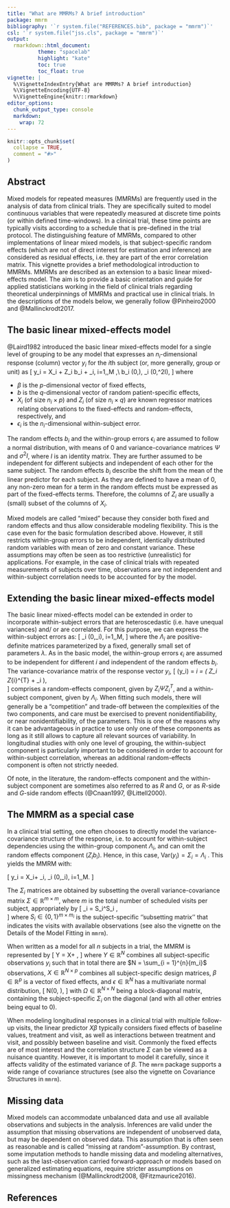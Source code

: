 ```yaml
---
title: "What are MMRMs? A brief introduction"
package: mmrm
bibliography: '`r system.file("REFERENCES.bib", package = "mmrm")`'
csl: '`r system.file("jss.cls", package = "mmrm")`'
output:
  rmarkdown::html_document:
          theme: "spacelab"
          highlight: "kate"
          toc: true
          toc_float: true
vignette: |
  %\VignetteIndexEntry{What are MMRMs? A brief introduction}
  %\VignetteEncoding{UTF-8}
  %\VignetteEngine{knitr::rmarkdown}
editor_options:
  chunk_output_type: console
  markdown:
    wrap: 72
---
```



```r
knitr::opts_chunk$set(
  collapse = TRUE,
  comment = "#>"
)
```


## Abstract

Mixed models for repeated measures (MMRMs) are frequently used in the analysis of data from clinical trials. 
They are specifically suited to model continuous variables that were repeatedly measured at discrete time points (or within defined time-windows).
In a clinical trial, these time points are typically visits according to a schedule that is pre-defined in the trial protocol.
The distinguishing feature of MMRMs, compared to other implementations of linear mixed models, is that subject-specific random effects (which are not of direct interest for estimation and inference) are considered as residual effects, i.e. they are part of the error correlation matrix.
This vignette provides a brief methodological introduction to MMRMs.
MMRMs are described as an extension to a basic linear mixed-effects model.
The aim is to provide a basic orientation and guide for applied statisticians working in the field of clinical trials regarding theoretical underpinnings of MMRMs and practical use in clinical trials. In the descriptions of the models below, we generally follow @Pinheiro2000 and @Mallinckrodt2017. 


## The basic linear mixed-effects model

@Laird1982 introduced the basic linear mixed-effects model for a single level of grouping to be any model that expresses an $n_i$-dimensional response (column) vector $y_i$ for the $i$th subject (or, more generally, group or unit) as
\[
 y_i = X_i \beta + Z_i b_i + \epsilon_i, \quad i=1,\ldots,M ,\\
 b_i \sim \mathcal{N}(0,\Psi), \quad \epsilon_i \sim \mathcal{N}(0,\sigma^2I),
\]
where 

* $\beta$ is the $p$-dimensional vector of fixed effects,
* $b$ is the $q$-dimensional vector of random patient-specific effects, 
* $X_i$ (of size $n_i \times p$) and $Z_i$ (of size $n_i \times q$) are known regressor matrices relating observations to the fixed-effects and random-effects, respectively, and 
* $\epsilon_i$ is the $n_i$-dimensional within-subject error.

The random effects $b_i$ and the within-group errors $\epsilon_i$ are assumed to  follow a normal distribution, with means of $0$ and variance-covariance matrices  $\Psi$ and $\sigma^2I$, where $I$ is an identity matrix. They are further assumed to be independent for different subjects and independent of each other for the same subject.
The random effects $b_i$ describe the shift from the mean of the linear predictor for each subject. As they are defined to have a mean of $0$, any
non-zero mean for a term in the random effects must be expressed as part
of the fixed-effects terms. Therefore, the columns of $Z_i$ are usually a (small) subset of the columns of $X_i$.

Mixed models are called "mixed" because they consider both fixed and random effects and thus allow considerable modeling flexibility. This is the case even for the basic formulation described above. However, it still restricts within-group errors to be independent, identically distributed random variables with mean of zero and constant variance. These assumptions may often be seen as too restrictive (unrealistic) for applications. For example, in the case of clinical trials with  repeated measurements of subjects over time, observations are not independent and within-subject correlation needs to be accounted for by the model.


## Extending the basic linear mixed-effects model

The basic linear mixed-effects model can be extended in order to incorporate within-subject errors that are heteroscedastic (i.e.\ have unequal variances) and/ or are correlated.
For this purpose, we can express the within-subject errors as:
\[
  \epsilon_i \sim \mathcal{N}(0,\Lambda_i), \quad i=1,\ldots,M,
\]
where the $\Lambda_i$ are positive-definite matrices parameterized by a fixed, generally small set of parameters $\lambda$. As in the basic model, the within-group errors $\epsilon_i$ are assumed to be independent for different $i$ and independent of the random effects $b_i$. 
The variance-covariance matrix of the response vector $y_i$,
\[
  \text{Var}(y_i) = \Sigma_i = \left( Z_i \Psi Z_{i}^{T} + \Lambda_i \right),  
\]
comprises a random-effects component, given by $Z_i \Psi Z_{i}^{T}$, and a within-subject component, given by $\Lambda_i$. 
When fitting such models, there will generally be a "competition" and trade-off between the complexities of the two components, and care must be exercised to prevent nonidentifiability, or near nonidentifiability, of the parameters. This is one of the reasons why it can be advantageous in practice to use only one of these components as long as it still allows to capture all relevant sources of variability. In longitudinal studies with only one level of grouping, the within-subject component is particularly important to be considered in order to account for within-subject correlation, whereas an additional random-effects component is often not strictly needed.

Of note, in the literature, the random-effects component and the within-subject component are sometimes also referred to as $R$ and $G$, or as $R$-side and $G$-side random effects (@Cnaan1997, @Littell2000).

## The MMRM as a special case

In a clinical trial setting, one often chooses to directly model the variance-covariance structure of the response, i.e. to account for within-subject dependencies using the within-group component $\Lambda_i$, and can omit the random effects component ($Z_i b_i$). Hence, in this case, $\text{Var}(y_i)=\Sigma_i=\Lambda_i$ . This yields the MMRM with:

\[
     y_i = X_i\beta + \epsilon_i, \quad \epsilon_i \sim \mathcal{N}(0,\Sigma_i), \quad i=1,\ldots,M.
\]

The $\Sigma_i$ matrices are obtained by subsetting the overall variance-covariance matrix  $\Sigma \in \mathbb{R}^{m \times m}$, where $m$ is the total number of scheduled visits per subject, appropriately by
\[
     \Sigma_i = S_i^\top \Sigma S_i ,    
\]
where $S_i \in \{0, 1\}^{m \times m_i}$ is the subject-specific ''subsetting matrix'' that indicates the visits with available observations (see also the vignette on the Details of the Model Fitting in `mmrm`).

When written as a model for all $n$ subjects in a trial, the MMRM is represented by
\[
Y = X\beta + \epsilon,
\]
where $Y \in \mathbb{R}^N$ combines all subject-specific observations $y_i$ such that in total there are $N = \sum_{i = 1}^{n}{m_i}$ observations,
$X \in \mathbb{R}^{N \times p}$ combines all subject-specific design matrices, 
$\beta \in \mathbb{R}^p$ is a vector of fixed effects, and 
$\epsilon \in \mathbb{R}^N$ has a multivariate normal distribution,
\[
\epsilon \sim N(0, \Omega),
\]
with $\Omega \in \mathbb{R}^{N \times N}$ being a block-diagonal matrix, containing the subject-specific $\Sigma_i$ on the diagonal (and with all other entries being equal to $0$).

When modeling longitudinal responses in a clinical trial with multiple follow-up visits, the linear predictor $X\beta$ typically considers fixed effects of baseline values, treatment and visit, as well as interactions between treatment and visit, and possibly between baseline and visit. Commonly the fixed effects are of most interest and the correlation structure $\Sigma$ can be viewed as a nuisance quantity. However, it is important to model it carefully, since it affects validity of the estimated variance of $\beta$. The `mmrm` package supports a wide range of covariance structures (see also the vignette on Covariance Structures in `mmrm`).


## Missing data

Mixed models can accommodate unbalanced data and use all available observations and subjects in the analysis. Inferences are valid under the assumption that missing observations are independent of unobserved data, but may be dependent on observed data. This assumption that is often seen as reasonable and is called "missing at random"-assumption. By contrast, some imputation methods to handle missing data and modeling alternatives, such as the last-observation carried forward-approach or models based on generalized estimating equations, require stricter assumptions on missingness mechanism (@Mallinckrodt2008, @Fitzmaurice2016).


## References

